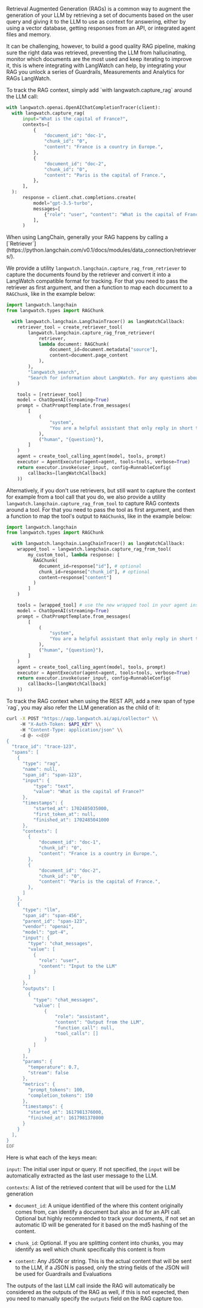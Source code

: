 Retrieval Augmented Generation (RAGs) is a common way to augment the generation of your LLM by retrieving a set of documents based on the user query and giving it to the LLM to use as context for answering, either by using a vector database, getting responses from an API, or integrated agent files and memory.

It can be challenging, however, to build a good quality RAG pipeline, making sure the right data was retrieved, preventing the LLM from hallucinating, monitor which documents are the most used and keep iterating to improve it, this is where integrating with LangWatch can help, by integrating your RAG you unlock a series of Guardrails, Measurements and Analytics for RAGs LangWatch.


<Tabs>
<Tab title="Python">
To track the RAG context, simply add `with langwatch.capture_rag` around the LLM call:

```python
with langwatch.openai.OpenAIChatCompletionTracer(client):
  with langwatch.capture_rag(
      input="What is the capital of France?",
      contexts=[
          {
              "document_id": "doc-1",
              "chunk_id": "0",
              "content": "France is a country in Europe.",
          },
          {
              "document_id": "doc-2",
              "chunk_id": "0",
              "content": "Paris is the capital of France.",
          },
      ],
  ):
      response = client.chat.completions.create(
          model="gpt-3.5-turbo",
          messages=[
              {"role": "user", "content": "What is the capital of France?"}
          ],
      )
```

</Tab>
<Tab title="LangChain">
When using LangChain, generally your RAG happens by calling a [`Retriever`](https://python.langchain.com/v0.1/docs/modules/data_connection/retrievers/).

We provide a utility `langwatch.langchain.capture_rag_from_retriever` to capture the documents found by the retriever and convert it into a LangWatch compatible format for tracking. For that you need to pass the retriever as first argument, and then a function to map each document to a `RAGChunk`, like in the example below:

```python
import langwatch.langchain
from langwatch.types import RAGChunk

  with langwatch.langchain.LangChainTracer() as langWatchCallback:
    retriever_tool = create_retriever_tool(
        langwatch.langchain.capture_rag_from_retriever(
            retriever,
            lambda document: RAGChunk(
                document_id=document.metadata["source"],
                content=document.page_content
            ),
        ),
        "langwatch_search",
        "Search for information about LangWatch. For any questions about LangWatch, use this tool if you didn't already",
    )

    tools = [retriever_tool]
    model = ChatOpenAI(streaming=True)
    prompt = ChatPromptTemplate.from_messages(
        [
            (
                "system",
                "You are a helpful assistant that only reply in short tweet-like responses, using lots of emojis and use tools only once.\n\n{agent_scratchpad}",
            ),
            ("human", "{question}"),
        ]
    )
    agent = create_tool_calling_agent(model, tools, prompt)
    executor = AgentExecutor(agent=agent, tools=tools, verbose=True)
    return executor.invoke(user_input, config=RunnableConfig(
        callbacks=[langWatchCallback]
    ))
```

Alternatively, if you don't use retrievers, but still want to capture the context for example from a tool call that you do, we also provide a utility `langwatch.langchain.capture_rag_from_tool` to capture RAG contexts around a tool. For that you need to pass the tool as first argument, and then a function to map the tool's output to `RAGChunk`s, like in the example below:

```python {data-line="2,4-5"}
import langwatch.langchain
from langwatch.types import RAGChunk

  with langwatch.langchain.LangChainTracer() as langWatchCallback:
    wrapped_tool = langwatch.langchain.capture_rag_from_tool(
        my_custom_tool, lambda response: [
          RAGChunk(
            document_id=response["id"], # optional
            chunk_id=response["chunk_id"], # optional
            content=response["content"]
          )
        ]
    )

    tools = [wrapped_tool] # use the new wrapped tool in your agent instead of the original one
    model = ChatOpenAI(streaming=True)
    prompt = ChatPromptTemplate.from_messages(
        [
            (
                "system",
                "You are a helpful assistant that only reply in short tweet-like responses, using lots of emojis and use tools only once.\n\n{agent_scratchpad}",
            ),
            ("human", "{question}"),
        ]
    )
    agent = create_tool_calling_agent(model, tools, prompt)
    executor = AgentExecutor(agent=agent, tools=tools, verbose=True)
    return executor.invoke(user_input, config=RunnableConfig(
        callbacks=[langWatchCallback]
    ))
```

</Tab>
<Tab title="REST API">
To track the RAG context when using the REST API, add a new span of type `rag`, you may also refer the LLM generation as the child of it:

```bash
curl -X POST "https://app.langwatch.ai/api/collector" \\
     -H "X-Auth-Token: $API_KEY" \\
     -H "Content-Type: application/json" \\
     -d @- <<EOF
{
  "trace_id": "trace-123",
  "spans": [
    {
      "type": "rag",
      "name": null,
      "span_id": "span-123",
      "input": {
          "type": "text",
          "value": "What is the capital of France?"
      },
      "timestamps": {
          "started_at": 1702485035000,
          "first_token_at": null,
          "finished_at": 1702485041000
      },
      "contexts": [
        {
            "document_id": "doc-1",
            "chunk_id": "0",
            "content": "France is a country in Europe.",
        },
        {
            "document_id": "doc-2",
            "chunk_id": "0",
            "content": "Paris is the capital of France.",
        },
      ]
    },
    {
      "type": "llm",
      "span_id": "span-456",
      "parent_id": "span-123",
      "vendor": "openai",
      "model": "gpt-4",
      "input": {
        "type": "chat_messages",
        "value": [
          {
            "role": "user",
            "content": "Input to the LLM"
          }
        ]
      },
      "outputs": [
        {
          "type": "chat_messages",
          "value": [
              {
                  "role": "assistant",
                  "content": "Output from the LLM",
                  "function_call": null,
                  "tool_calls": []
              }
          ]
        }
      ],
      "params": {
        "temperature": 0.7,
        "stream": false
      },
      "metrics": {
        "prompt_tokens": 100,
        "completion_tokens": 150
      },
      "timestamps": {
        "started_at": 1617981376000,
        "finished_at": 1617981378000
      }
    }
  ],
}
EOF
```

</Tab>
</Tabs>

Here is what each of the keys mean:

`input`: The initial user input or query. If not specified, the `input` will be automatically extracted as the last user message to the LLM.

`contexts`: A list of the retrieved content that will be used for the LLM generation

- `document_id`: A unique identified of the where this content originally comes from, can identify a document but also an id for an API call. Optional but highly recommended to track your documents, if not set an automatic ID will be generated for it based on the md5 hashing of the content.

- `chunk_id`: Optional. If you are splitting content into chunks, you may identify as well which chunk specifically this content is from

- `content`: Any JSON or string. This is the actual content that will be sent to the LLM, if a JSON is passed, only the string fields of the JSON will be used for Guardrails and Evaluations

The outputs of the last LLM call inside the RAG will automatically be considered as the outputs of the RAG as well, if this is not expected, then you need to manually specify the `outputs` field on the RAG capture too.
